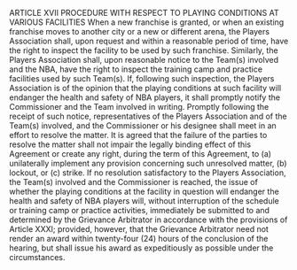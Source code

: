 ARTICLE XVII
PROCEDURE WITH RESPECT TO PLAYING
CONDITIONS AT VARIOUS FACILITIES
When a new franchise is granted, or when an existing franchise moves
to another city or a new or different arena, the Players Association shall,
upon request and within a reasonable period of time, have the right to
inspect the facility to be used by such franchise. Similarly, the Players
Association shall, upon reasonable notice to the Team(s) involved and the
NBA, have the right to inspect the training camp and practice facilities
used by such Team(s). If, following such inspection, the Players
Association is of the opinion that the playing conditions at such facility will
endanger the health and safety of NBA players, it shall promptly notify the
Commissioner and the Team involved in writing. Promptly following the
receipt of such notice, representatives of the Players Association and of the
Team(s) involved, and the Commissioner or his designee shall meet in an
effort to resolve the matter. It is agreed that the failure of the parties to
resolve the matter shall not impair the legally binding effect of this
Agreement or create any right, during the term of this Agreement, to
(a) unilaterally implement any provision concerning such unresolved
matter, (b) lockout, or (c) strike. If no resolution satisfactory to the Players
Association, the Team(s) involved and the Commissioner is reached, the
issue of whether the playing conditions at the facility in question will
endanger the health and safety of NBA players will, without interruption
of the schedule or training camp or practice activities, immediately be
submitted to and determined by the Grievance Arbitrator in accordance
with the provisions of Article XXXI; provided, however, that the
Grievance Arbitrator need not render an award within twenty-four (24)
hours of the conclusion of the hearing, but shall issue his award as
expeditiously as possible under the circumstances.